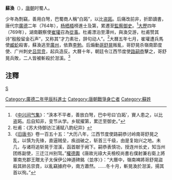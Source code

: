 '''蘇渙'''（{{bd|？||？||catIdx=S苏}}），[[唐朝|唐朝]]时蜀人。

少年為剽竊，善用白弩，巴蜀商人稱“白跖”，以比[[盗跖|盗跖]]。后痛改前非，折節讀書，唐代宗[[廣德|廣德]]二年（764年），[[杨栖梧|杨栖梧]]榜進士及第，累遷至[[監察御史|監察御史]]。<ref>《[[中兴间气集|中兴间气集]]》：“涣本不平者，善放白弩，巴中号曰‘白跖’，賨人患之，以比盗跖。后自知非，变节从学。乡赋擢第，累迁至御史。”</ref>[[大歷|大歷]]四年（769年），湖南觀察使[[崔瓘|崔瓘]]召為[[從事|從事]]。杜甫漂泊至潭州，與渙交游，杜甫赞其诗“殷殷留金石声”，又称其“才力素壮，辞句动人”。<ref>杜甫：《苏大侍御访江浦赋八韵纪异》</ref>大曆五年七月，崔瓘遭兵馬使[[臧蚧|臧蚧]]殺害，蘇渙逃至[[廣州|廣州]]，依靠[[李勉|李勉]]。后煽動[[哥舒晃|哥舒晃]]叛亂，哥舒晃杀嶺南節度使、广州刺史[[吕崇贲|吕崇贲]]，起兵造反。大曆十年，朝廷令江西节度使[[路嗣恭|路嗣恭]]擊之，哥舒晃兵敗，二人皆被斬殺於泔溪。<ref>《[[旧唐书|旧唐书]]》卷一百五十五：“大历八年，江西节度使路嗣恭讨岭南哥舒晃之乱，以慎为先锋，直逼贼垒，疾战破之，斩首三千级，由是复始兴之地。未几，与诸将追斩晃于泔溪，函首献于阙下。嗣恭表慎功，授连州长史，知当州团练副使，三迁江州别驾。”[[權德輿|權德輿]]《唐故光祿大夫檢校尚書右僕射兼右衛上將軍南充郡王贈太子太保伊公神道碑銘（並序）》：“大曆中，嶺南裨將哥舒晃盜殺其帥呂崇賁，以亂竊據府中，南方蕭然。……冬十月，斬晃渙於泔溪，揚其首以徇。”</ref>

==注釋==
{{reflist}}

[[category:唐朝監察御史|S]]
[[Category:廣德二年甲辰科進士|Category:廣德二年甲辰科進士]]
[[Category:唐朝戰爭身亡者|Category:唐朝戰爭身亡者]]
[[Category:蘇姓|Category:蘇姓]]